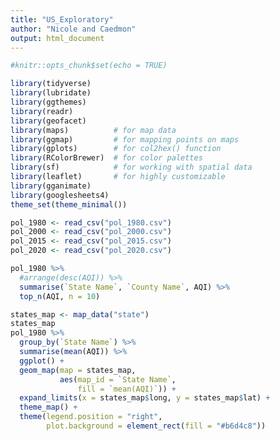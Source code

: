 ```yaml
---
title: "US_Exploratory"
author: "Nicole and Caedmon"
output: html_document
---
```


```r
#knitr::opts_chunk$set(echo = TRUE)
```

```r
library(tidyverse)
library(lubridate)     
library(ggthemes)      
library(readr)
library(geofacet)     
library(maps)          # for map data
library(ggmap)         # for mapping points on maps
library(gplots)        # for col2hex() function
library(RColorBrewer)  # for color palettes
library(sf)            # for working with spatial data
library(leaflet)       # for highly customizable
library(gganimate)
library(googlesheets4)
theme_set(theme_minimal())
```

```r
pol_1980 <- read_csv("pol_1980.csv")
pol_2000 <- read_csv("pol_2000.csv")
pol_2015 <- read_csv("pol_2015.csv")
pol_2020 <- read_csv("pol_2020.csv")
```

```r
pol_1980 %>%
  #arrange(desc(AQI)) %>%
  summarise(`State Name`, `County Name`, AQI) %>%
  top_n(AQI, n = 10)
```
















```r
states_map <- map_data("state")
states_map
pol_1980 %>%
  group_by(`State Name`) %>%
  summarise(mean(AQI)) %>%
  ggplot() +
  geom_map(map = states_map,
           aes(map_id = `State Name`,
               fill = `mean(AQI)`)) +
  expand_limits(x = states_map$long, y = states_map$lat) +
  theme_map() +
  theme(legend.position = "right",
        plot.background = element_rect(fill = "#b6d4c8"))
```


